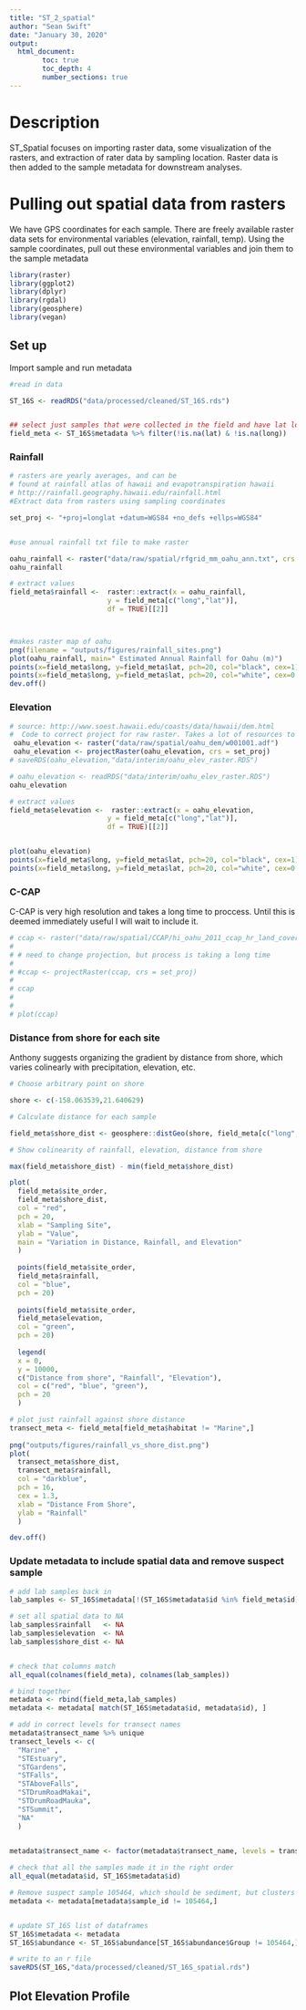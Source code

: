 ```yaml
---
title: "ST_2_spatial"
author: "Sean Swift"
date: "January 30, 2020"
output:
  html_document:
        toc: true
        toc_depth: 4
        number_sections: true
---
```



# Description
ST_Spatial focuses on importing raster data, some visualization of the rasters, and extraction of rater data by sampling location.
Raster data is then added to the sample metadata for downstream analyses. 

# Pulling out spatial data from rasters
We have GPS coordinates for each sample. There are freely available raster data sets for environmental variables (elevation, rainfall, temp).
Using the sample coordinates, pull out these environmental variables and join them to the sample metadata
```r
library(raster)
library(ggplot2)
library(dplyr)
library(rgdal)
library(geosphere)
library(vegan)
```

## Set up
Import sample and run metadata

```r
#read in data

ST_16S <- readRDS("data/processed/cleaned/ST_16S.rds")


## select just samples that were collected in the field and have lat long (no controls)
field_meta <- ST_16S$metadata %>% filter(!is.na(lat) & !is.na(long))


```

### Rainfall

```r
# rasters are yearly averages, and can be
# found at rainfall atlas of hawaii and evapotranspiration hawaii
# http://rainfall.geography.hawaii.edu/rainfall.html
#Extract data from rasters using sampling coordinates

set_proj <- "+proj=longlat +datum=WGS84 +no_defs +ellps=WGS84"


#use annual rainfall txt file to make raster

oahu_rainfall <- raster("data/raw/spatial/rfgrid_mm_oahu_ann.txt", crs = set_proj)
oahu_rainfall

# extract values
field_meta$rainfall <-  raster::extract(x = oahu_rainfall,
                        y = field_meta[c("long","lat")],
                        df = TRUE)[[2]]



#makes raster map of oahu
png(filename = "outputs/figures/rainfall_sites.png")
plot(oahu_rainfall, main=" Estimated Annual Rainfall for Oahu (m)")
points(x=field_meta$long, y=field_meta$lat, pch=20, col="black", cex=1)
points(x=field_meta$long, y=field_meta$lat, pch=20, col="white", cex=0.4)
dev.off()

```

### Elevation

```r
# source: http://www.soest.hawaii.edu/coasts/data/hawaii/dem.html
#  Code to correct project for raw raster. Takes a lot of resources to run. 
 oahu_elevation <- raster("data/raw/spatial/oahu_dem/w001001.adf")
 oahu_elevation <- projectRaster(oahu_elevation, crs = set_proj)
# saveRDS(oahu_elevation,"data/interim/oahu_elev_raster.RDS")

# oahu_elevation <- readRDS("data/interim/oahu_elev_raster.RDS")
oahu_elevation

# extract values
field_meta$elevation <-  raster::extract(x = oahu_elevation,
                        y = field_meta[c("long","lat")],
                        df = TRUE)[[2]]


plot(oahu_elevation)
points(x=field_meta$long, y=field_meta$lat, pch=20, col="black", cex=1)
points(x=field_meta$long, y=field_meta$lat, pch=20, col="white", cex=0.4)

```


### C-CAP
C-CAP is very high resolution and takes a long time to proccess.
Until this is deemed immediately useful I will wait to include it.

```r

# ccap <- raster("data/raw/spatial/CCAP/hi_oahu_2011_ccap_hr_land_cover20140619.img")
# 
# # need to change projection, but process is taking a long time
# 
# #ccap <- projectRaster(ccap, crs = set_proj)
# 
# ccap
# 
# 
# plot(ccap)

```

### Distance from shore for each site
Anthony suggests organizing the gradient by distance from shore, which varies colinearly with precipitation, elevation, etc.

```r
# Choose arbitrary point on shore

shore <- c(-158.063539,21.640629)

# Calculate distance for each sample

field_meta$shore_dist <- geosphere::distGeo(shore, field_meta[c("long","lat")])

# Show colinearity of rainfall, elevation, distance from shore

max(field_meta$shore_dist) - min(field_meta$shore_dist)

plot(
  field_meta$site_order,
  field_meta$shore_dist,
  col = "red",
  pch = 20,
  xlab = "Sampling Site",
  ylab = "Value",
  main = "Variation in Distance, Rainfall, and Elevation"
  )
  
  points(field_meta$site_order,
  field_meta$rainfall,
  col = "blue",
  pch = 20)
  
  points(field_meta$site_order,
  field_meta$elevation,
  col = "green",
  pch = 20)
  
  legend(
  x = 0,
  y = 10000,
  c("Distance from shore", "Rainfall", "Elevation"),
  col = c("red", "blue", "green"),
  pch = 20
  )

# plot just rainfall against shore distance
transect_meta <- field_meta[field_meta$habitat != "Marine",]
 
png("outputs/figures/rainfall_vs_shore_dist.png")
plot(
  transect_meta$shore_dist,
  transect_meta$rainfall,
  col = "darkblue",
  pch = 16,
  cex = 1.3,
  xlab = "Distance From Shore",
  ylab = "Rainfall"
  )

dev.off()

```

### Update metadata to include spatial data and remove suspect sample

```r
# add lab samples back in
lab_samples <- ST_16S$metadata[!(ST_16S$metadata$id %in% field_meta$id),]

# set all spatial data to NA
lab_samples$rainfall   <- NA
lab_samples$elevation  <- NA
lab_samples$shore_dist <- NA


# check that columns match
all_equal(colnames(field_meta), colnames(lab_samples))

# bind together
metadata <- rbind(field_meta,lab_samples)
metadata <- metadata[ match(ST_16S$metadata$id, metadata$id), ]

# add in correct levels for transect names
metadata$transect_name %>% unique
transect_levels <- c(
  "Marine" ,
  "STEstuary",
  "STGardens",
  "STFalls",
  "STAboveFalls",
  "STDrumRoadMakai",
  "STDrumRoadMauka",
  "STSummit",
  "NA"
  )

  
metadata$transect_name <- factor(metadata$transect_name, levels = transect_levels )

# check that all the samples made it in the right order
all_equal(metadata$id, ST_16S$metadata$id)

# Remove suspect sample 105464, which should be sediment, but clusters with mosquito samples
metadata <- metadata[metadata$sample_id != 105464,]


# update ST_16S list of dataframes
ST_16S$metadata <- metadata
ST_16S$abundance <- ST_16S$abundance[ST_16S$abundance$Group != 105464,]

# write to an r file
saveRDS(ST_16S,"data/processed/cleaned/ST_16S_spatial.rds")

```

## Plot Elevation Profile

```r

```


